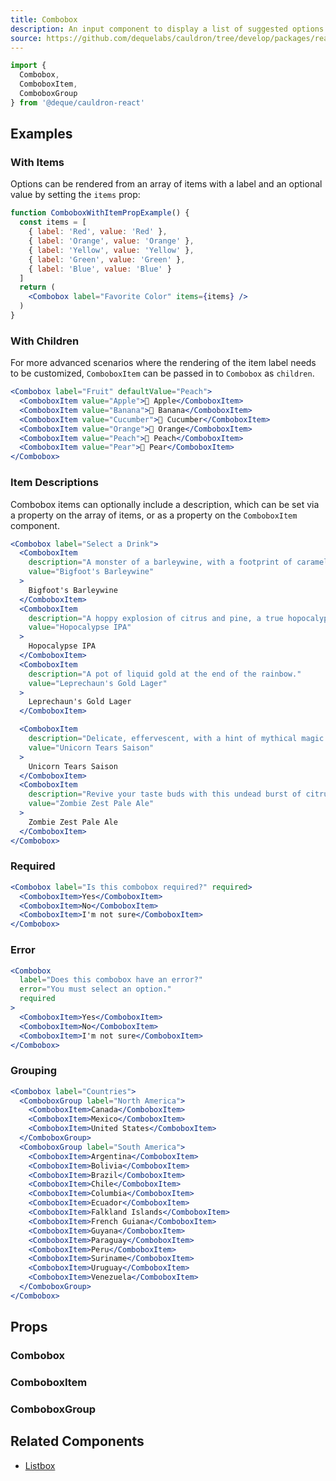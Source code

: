 ```yaml
---
title: Combobox
description: An input component to display a list of suggested options matching the current text input.
source: https://github.com/dequelabs/cauldron/tree/develop/packages/react/src/components/Combobox/Combobox.tsx
---
```



```js
import { 
  Combobox,
  ComboboxItem,
  ComboboxGroup
} from '@deque/cauldron-react'
```

## Examples

### With Items

Options can be rendered from an array of items with a label and an optional value by setting the `items` prop:

```jsx example
function ComboboxWithItemPropExample() {
  const items = [
    { label: 'Red', value: 'Red' },
    { label: 'Orange', value: 'Orange' },
    { label: 'Yellow', value: 'Yellow' },
    { label: 'Green', value: 'Green' },
    { label: 'Blue', value: 'Blue' }
  ]
  return (
    <Combobox label="Favorite Color" items={items} />
  )
}
```

### With Children

For more advanced scenarios where the rendering of the item label needs to be customized, `ComboboxItem` can be passed in to `Combobox` as `children`.

```jsx example
<Combobox label="Fruit" defaultValue="Peach">
  <ComboboxItem value="Apple">🍎 Apple</ComboboxItem>
  <ComboboxItem value="Banana">🍌 Banana</ComboboxItem>
  <ComboboxItem value="Cucumber">🥒 Cucumber</ComboboxItem>
  <ComboboxItem value="Orange">🍊 Orange</ComboboxItem>
  <ComboboxItem value="Peach">🍑 Peach</ComboboxItem>
  <ComboboxItem value="Pear">🍐 Pear</ComboboxItem>
</Combobox>
```

### Item Descriptions

Combobox items can optionally include a description, which can be set via a property on the array of items, or as a property on the `ComboboxItem` component.

```jsx example
<Combobox label="Select a Drink">
  <ComboboxItem 
    description="A monster of a barleywine, with a footprint of caramel and toffee."
    value="Bigfoot's Barleywine"
  >
    Bigfoot's Barleywine
  </ComboboxItem>
  <ComboboxItem 
    description="A hoppy explosion of citrus and pine, a true hopocalypse."
    value="Hopocalypse IPA"
  >
    Hopocalypse IPA
  </ComboboxItem>
  <ComboboxItem 
    description="A pot of liquid gold at the end of the rainbow."
    value="Leprechaun's Gold Lager"
  >
    Leprechaun's Gold Lager
  </ComboboxItem>

  <ComboboxItem 
    description="Delicate, effervescent, with a hint of mythical magic in every sip."
    value="Unicorn Tears Saison"
  >
    Unicorn Tears Saison
  </ComboboxItem>
  <ComboboxItem 
    description="Revive your taste buds with this undead burst of citrusy hops."
    value="Zombie Zest Pale Ale"
  >
    Zombie Zest Pale Ale
  </ComboboxItem>
</Combobox>
```

### Required

```jsx example
<Combobox label="Is this combobox required?" required>
  <ComboboxItem>Yes</ComboboxItem>
  <ComboboxItem>No</ComboboxItem>
  <ComboboxItem>I'm not sure</ComboboxItem>
</Combobox>
```

### Error

```jsx example
<Combobox 
  label="Does this combobox have an error?"
  error="You must select an option."
  required
>
  <ComboboxItem>Yes</ComboboxItem>
  <ComboboxItem>No</ComboboxItem>
  <ComboboxItem>I'm not sure</ComboboxItem>
</Combobox>
```

### Grouping

```jsx example
<Combobox label="Countries">
  <ComboboxGroup label="North America">
    <ComboboxItem>Canada</ComboboxItem>
    <ComboboxItem>Mexico</ComboboxItem>
    <ComboboxItem>United States</ComboboxItem>
  </ComboboxGroup>
  <ComboboxGroup label="South America">
    <ComboboxItem>Argentina</ComboboxItem>
    <ComboboxItem>Bolivia</ComboboxItem>
    <ComboboxItem>Brazil</ComboboxItem>
    <ComboboxItem>Chile</ComboboxItem>
    <ComboboxItem>Columbia</ComboboxItem>
    <ComboboxItem>Ecuador</ComboboxItem>
    <ComboboxItem>Falkland Islands</ComboboxItem>
    <ComboboxItem>French Guiana</ComboboxItem>
    <ComboboxItem>Guyana</ComboboxItem>
    <ComboboxItem>Paraguay</ComboboxItem>
    <ComboboxItem>Peru</ComboboxItem>
    <ComboboxItem>Suriname</ComboboxItem>
    <ComboboxItem>Uruguay</ComboboxItem>
    <ComboboxItem>Venezuela</ComboboxItem>
  </ComboboxGroup>
</Combobox>
```

## Props

### Combobox

### ComboboxItem

### ComboboxGroup

## Related Components

- [Listbox](./Listbox)